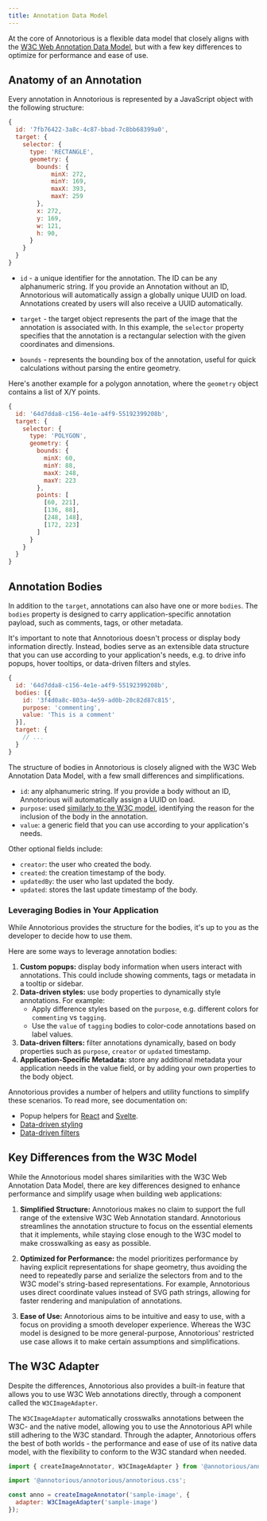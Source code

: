 ```yaml
---
title: Annotation Data Model
---
```


At the core of Annotorious is a flexible data model that closely 
aligns with the [W3C Web Annotation Data Model](https://www.w3.org/TR/annotation-model/), 
but with a few key differences to optimize for performance and 
ease of use.

## Anatomy of an Annotation

Every annotation in Annotorious is represented by a JavaScript 
object with the following structure:

```js
{
  id: '7fb76422-3a8c-4c87-bbad-7c8bb68399a0',
  target: {
    selector: {
      type: 'RECTANGLE',
      geometry: {
        bounds: {
            minX: 272,
            minY: 169,
            maxX: 393,
            maxY: 259
        },
        x: 272,
        y: 169,
        w: 121,
        h: 90,
      }
    }
  }
}
```

* `id` - a unique identifier for the annotation. The ID can be any 
  alphanumeric string. If you provide an Annotation without an ID, 
  Annotorious will automatically assign a globally unique UUID on load.
  Annotations created by users will also receive a UUID 
  automatically.

* `target` - the target object represents the part of the image 
  that the annotation is associated with. In this example, the 
  `selector` property specifies that the annotation is a 
  rectangular selection with the given coordinates and dimensions.

* `bounds` - represents the bounding box of the annotation, useful 
  for quick calculations without parsing the entire geometry.

Here's another example for a polygon annotation, where the 
`geometry` object contains a list of X/Y points.

```js 
{
  id: '64d7dda8-c156-4e1e-a4f9-55192399208b',
  target: {
    selector: {
      type: 'POLYGON',
      geometry: {
        bounds: {
          minX: 60,
          minY: 88,
          maxX: 248,
          maxY: 223
        },
        points: [
          [60, 221],
          [136, 88],
          [248, 148],
          [172, 223]
        ]
      }
    }
  }
}
```

## Annotation Bodies

In addition to the `target`, annotations can also have one or more 
`bodies`. The `bodies` property is designed to carry application-specific
annotation payload, such as comments, tags, or other metadata.

It's important to note that Annotorious doesn't process or display 
body information directly. Instead, bodies serve as an extensible 
data structure that you can use according to your application's
needs, e.g. to drive info popups, hover tooltips, or data-driven 
filters and styles.

```js
{
  id: '64d7dda8-c156-4e1e-a4f9-55192399208b',
  bodies: [{
    id: '3f4d0a8c-803a-4e59-ad0b-20c82d87c815',
    purpose: 'commenting',
    value: 'This is a comment'
  }],
  target: { 
    // ...
  }
}
```

The structure of bodies in Annotorious is closely aligned with 
the W3C Web Annotation Data Model, with a few small differences 
and simplifications.

- `id`: any alphanumeric string. If you provide a body without an 
  ID, Annotorious will automatically assign a UUID on load.
- `purpose`: used [similarly to the W3C model](https://www.w3.org/TR/annotation-model/#motivation-and-purpose),
  identifying the reason for the inclusion of the body in the annotation.
- `value`: a generic field that you can use according to your 
  application's needs.

Other optional fields include:

- `creator`: the user who created the body.
- `created`: the creation timestamp of the body.
- `updatedBy`: the user who last updated the body.
- `updated`: stores the last update timestamp of the body.

### Leveraging Bodies in Your Application

While Annotorious provides the structure for the bodies, it's up 
to you as the developer to decide how to use them. 

Here are some ways to leverage annotation bodies:

1. __Custom popups:__ display body information when users 
  interact with annotations. This could include showing comments, 
  tags or metadata in a tooltip or sidebar.
2. __Data-driven styles:__ use body properties to dynamically style 
   annotations. For example:
   * Apply difference styles based on the `purpose`, e.g. different 
     colors for `commenting` vs `tagging`.
   * Use the `value` of `tagging` bodies to color-code annotations
     based on label values.
3. __Data-driven filters:__ filter annotations dynamically, based 
   on body properties such as `purpose`, `creator` or `updated` 
   timestamp. 
4. __Application-Specific Metadata:__ store any additional 
   metadata your application needs in the value field, or by
   adding your own properties to the body object.

Annotorious provides a number of helpers and utility functions 
to simplify these scenarios. To read more, see documentation on:

* Popup helpers for [React](#) and [Svelte](#).
* [Data-driven styling](#)
* [Data-driven filters](#) 

## Key Differences from the W3C Model

While the Annotorious model shares similarities with the W3C Web 
Annotation Data Model, there are key differences designed to 
enhance performance and simplify usage when building web applications:

1. __Simplified Structure:__ Annotorious makes no claim to support 
   the full range of the extensive W3C Web Annotation standard. 
   Annotorious streamlines the annotation structure to focus on the 
   essential elements that it implements, while staying close enough
   to the W3C model to make crosswalking as easy as possible.

2. __Optimized for Performance:__ the model prioritizes performance 
   by having explicit representations for shape geometry, thus avoiding 
   the need to repeatedly parse and serialize the selectors from and to 
   the W3C model's string-based representations. For example, Annotorious
   uses direct coordinate values instead of SVG path strings, allowing 
   for faster rendering and manipulation of annotations.

3. __Ease of Use:__ Annotorious aims to be intuitive and easy to use, 
   with a focus on providing a smooth developer experience. Whereas 
   the W3C model is designed to be more general-purpose, Annotorious' 
   restricted use case allows it to make certain assumptions and 
   simplifications.

## The W3C Adapter

Despite the differences, Annotorious also provides a built-in feature 
that allows you to use W3C Web annotations directly, through a 
component called the `W3CImageAdapter`.

The `W3CImageAdapter` automatically crosswalks annotations between 
the W3C- and the native model, allowing you to use the Annotorious 
API while still adhering to the W3C standard. Through the adapter, 
Annotorious offers the best of both worlds - the performance and 
ease of use of its native data model, with the flexibility to conform 
to the W3C standard when needed.

```js
import { createImageAnnotator, W3CImageAdapter } from '@annotorious/annotorious';

import '@annotorious/annotorious/annotorious.css';

const anno = createImageAnnotator('sample-image', { 
  adapter: W3CImageAdapter('sample-image')
});
```


